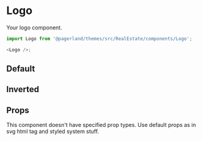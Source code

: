 


<Meta title="Themes/RealEstate/Components/Logo" component={Logo} />

# Logo

Your logo component.

```js
import Logo from '@pagerland/themes/src/RealEstate/components/Logo';

<Logo />;
```

## Default

<Preview>
  <Story name="Default">
    <Theme>
      <Logo />
    </Theme>
  </Story>
</Preview>

## Inverted

<Preview>
  <Story name="Inverted">
    <Theme>
      <Box bg="gray.0">
        <Logo color="gray.6" />
      </Box>
    </Theme>
  </Story>
</Preview>

## Props

This component doesn't have specified prop types. Use default props as in svg html tag and styled system stuff.
